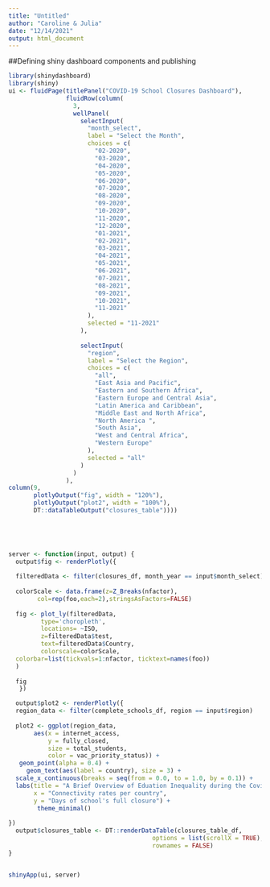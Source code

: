 ```yaml
---
title: "Untitled"
author: "Caroline & Julia"
date: "12/14/2021"
output: html_document
---
```



##Defining shiny dashboard components and publishing
```r
library(shinydashboard)
library(shiny)
ui <- fluidPage(titlePanel("COVID-19 School Closures Dashboard"),
                fluidRow(column(
                  3,
                  wellPanel(
                    selectInput(
                      "month_select",
                      label = "Select the Month",
                      choices = c(
                        "02-2020",
                        "03-2020",
                        "04-2020",
                        "05-2020",
                        "06-2020",
                        "07-2020",
                        "08-2020",
                        "09-2020",
                        "10-2020",
                        "11-2020",
                        "12-2020",
                        "01-2021",
                        "02-2021",
                        "03-2021",
                        "04-2021",
                        "05-2021",
                        "06-2021",
                        "07-2021",
                        "08-2021",
                        "09-2021",
                        "10-2021",
                        "11-2021"
                      ),
                      selected = "11-2021"
                    ),
                    
                    selectInput(
                      "region",
                      label = "Select the Region",
                      choices = c(
                        "all",
                        "East Asia and Pacific",
                        "Eastern and Southern Africa",
                        "Eastern Europe and Central Asia",
                        "Latin America and Caribbean",
                        "Middle East and North Africa",
                        "North America ",
                        "South Asia",
                        "West and Central Africa",
                        "Western Europe"
                      ),
                      selected = "all"
                    )
                  )
                ),
column(9,
       plotlyOutput("fig", width = "120%"),
       plotlyOutput("plot2", width = "100%"),
       DT::dataTableOutput("closures_table"))))


      
 

server <- function(input, output) {
  output$fig <- renderPlotly({
   
  filteredData <- filter(closures_df, month_year == input$month_select)
  
  colorScale <- data.frame(z=Z_Breaks(nfactor),
        col=rep(foo,each=2),stringsAsFactors=FALSE)
  
  fig <- plot_ly(filteredData, 
         type='choropleth', 
         locations= ~ISO, 
         z=filteredData$test, 
         text=filteredData$Country,
         colorscale=colorScale,
  colorbar=list(tickvals=1:nfactor, ticktext=names(foo))
  )
  
  fig
   })

  output$plot2 <- renderPlotly({
  region_data <- filter(complete_schools_df, region == input$region)
    
  plot2 <- ggplot(region_data,
       aes(x = internet_access,
           y = fully_closed, 
           size = total_students,
           color = vac_priority_status)) +
   geom_point(alpha = 0.4) +
     geom_text(aes(label = country), size = 3) +
  scale_x_continuous(breaks = seq(from = 0.0, to = 1.0, by = 0.1)) +
  labs(title = "A Brief Overview of Eduation Inequality during the Covid-19 Pandemic",
       x = "Connectivity rates per country",
       y = "Days of school's full closure") +
        theme_minimal() 
  
})
  output$closures_table <- DT::renderDataTable(closures_table_df,
                                        options = list(scrollX = TRUE),
                                        rownames = FALSE)
}


shinyApp(ui, server)
```






